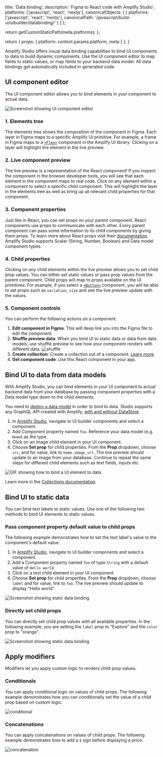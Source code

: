 
  title: 'Data binding',
  description: 'Figma to React code with Amplify Studio',
  platforms: ['javascript', 'react', 'nextjs'],
  canonicalObjects: [
    {
      platforms: ['javascript', 'react', 'nextjs'],
      canonicalPath: '/javascript/build-ui/uibuilder/databinding/'
    }
  ]
};

  return getCustomStaticPath(meta.platforms);
};

  return {
    props: {
      platform: context.params.platform,
      meta
    }
  };
}

Amplify Studio offers visual data binding capabilities to bind UI components to data to build dynamic components. Use the UI component editor to map fields to static values, or map fields to your backend data model. All data bindings get automatically included in generated code.

## UI component editor

The UI component editor allows you to bind elements in your component to actual data.

![Screenshot showing UI component editor](/images/console/ui-component-editor.png)

### 1. Elements tree

The elements tree shows the composition of the component in Figma. Each layer in Figma maps to a specific Amplify UI primitive. For example, a frame in Figma maps to a [`<Flex>`](https://ui.docs.amplify.aws/react/components/flex) component in the Amplify UI library. Clicking on a layer will highlight the element in the live preview.

### 2. Live component preview

The live preview is a representation of the React component! If you inspect the component in the browser developer tools, you will see that each element in the component maps to real code. Click on any element within a component to select a specific child component. This will highlight the layer in the elements tree as well as bring up all relevant child properties for that component.

### 3. Component properties

Just like in React, you can set props on your parent component. React components use props to communicate with each other. Every parent component can pass some information to its child components by giving them props. To learn more about React props visit their [documentation](https://beta.reactjs.org/learn/passing-props-to-a-component). Amplify Studio supports Scalar (String, Number, Boolean) and Data model component types.

### 4. Child properties

Clicking on any child elements within the live preview allows you to set child prop values. You can either set static values or pass prop values from the parent component. Child props will map to props available on the UI primitives. For example, if you select a [`<Button>`](https://ui.docs.amplify.aws/react/components/button) component, you will be able to set props such as `variation`, `size` and see the live preview update with the values.

### 5. Component controls

You can perform the following actions on a component:

1. **Edit component in Figma**: This will deep link you into the Figma file to edit the component.
2. **Shuffle preview data**: When you bind UI to static data or data from data models, use shuffle preview to see how your component renders with different data. ![shuffle](/images/console/ui-shuffle.gif)
3. **Create collection**: Create a collection out of a component. [Learn more](/[platform]/build-ui/uibuilder/collections/).
4. **Get component code**: Use this React component in your app.

## Bind UI to data from data models

With Amplify Studio, you can bind elements in your UI component to actual backend data from your database by passing component properties with a Data model type down to the child elements.

You need to [deploy a data model](/[platform]/tools/console/data/data-model/) in order to bind to data. Studio supports any GraphQL API created with Amplify, [with and without DataStore](/[platform]/tools/console/data/data-model/#datastore-and-graphql).

1. In [Amplify Studio](/[platform]/tools/console/adminui/start/#logging-in-and-creating-an-app), navigate to UI builder components and select a component.
2. Add Component property named `foo`. Reference your data model (e.g. `Home`) as the type.
3. Click on an image child element in your UI component.
4. Choose **Set prop** for child properties. From the **Prop** dropdown, choose `src`, and for value, link to `home.image_url`. The live preview should update to an image from your database. Continue to repeat the same steps for different child elements such as text fields, inputs etc.

![GIF showing how to bind a UI element to data](/images/console/ui-databind.gif)

Learn more in the [Collections documentation](/[platform]/build-ui/uibuilder/collections/)

## Bind UI to static data

You can bind text labels to static values. Use one of the following two methods to bind UI elements to static values.

### Pass component property default value to child props

The following example demonstrates how to set the text label's value to the component's default value.

1. In [Amplify Studio](/[platform]/tools/console/adminui/start/#logging-in-and-creating-an-app), navigate to UI builder components and select a component.
2. Add a Component property named `foo` of type `String` with a default value of `Hello world`.
3. Click on a text child element in your UI component.
4. Choose **Set prop** for child properties. From the **Prop** dropdown, choose `label` and for value, link to `foo`. The live preview should update to display "Hello world".

![Screenshot showing static data binding](/images/console/ui-staticbind.png)

### Directly set child props

You can directly set child prop values with all available properties. In the following example, you are setting the `label` prop to "Explore" and the `color` prop to "orange".

![Screenshot showing static data binding](/images/console/ui-staticbind2.png)

## Apply modifiers

Modifiers let you apply custom logic to renders child prop values.

### Conditionals

You can apply conditional logic on values of child props. The following example demonstrates how you can conditionally set the value of a child prop based on custom logic.

![conditional](/images/console/ui-conditional.png)

### Concatenations

You can apply concatenations on values of child props. The following example demonstrates how to add a `$` sign before displaying a price.

![concatenation](/images/console/ui-concat.png)
